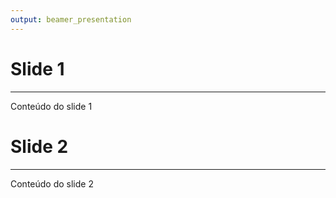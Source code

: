 ```yaml
---
output: beamer_presentation
---
```

  
# Slide 1
  
---
  
Conteúdo do slide 1

# Slide 2

---
  
Conteúdo do slide 2
